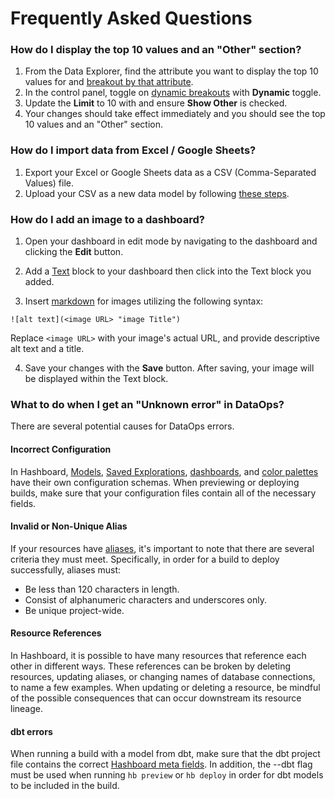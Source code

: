 # Frequently Asked Questions

### How do I display the top 10 values and an "Other" section?
1. From the Data Explorer, find the attribute you want to display the top 10 values for and [breakout by that attribute](/docs/visualizing-data/breakout#adding-and-removing-a-breakout).
2. In the control panel, toggle on [dynamic breakouts](/docs/visualizing-data/breakout#dynamic-breakouts) with **Dynamic** toggle.
3. Update the **Limit** to 10 with and ensure **Show Other** is checked.
4. Your changes should take effect immediately and you should see the top 10 values and an "Other" section.

### How do I import data from Excel / Google Sheets?

1. Export your Excel or Google Sheets data as a CSV (Comma-Separated Values) file.
2. Upload your CSV as a new data model by following [these steps](/docs/data-modeling/query-data-files).

### How do I add an image to a dashboard?
1. Open your dashboard in edit mode by navigating to the dashboard and clicking the **Edit** button.

2. Add a [Text](/docs/dashboards/text) block to your dashboard then click into the Text block you added.

3. Insert [markdown](https://commonmark.org/help/) for images utilizing the following syntax:

```
![alt text](<image URL> "image Title")
```

Replace `<image URL>` with your image's actual URL, and provide descriptive alt text and a title.

4. Save your changes with the **Save** button. After saving, your image will be displayed within the Text block.

### What to do when I get an "Unknown error" in DataOps?
There are several potential causes for DataOps errors.

#### Incorrect Configuration

In Hashboard, [Models](/docs/data-ops/config-schema/data-models), [Saved Explorations](/docs/data-ops/config-schema/saved-explorations), 
[dashboards](/docs/data-ops/config-schema/dashboards), and [color palettes](/docs/data-ops/config-schema/color-palettes) have their own configuration schemas.
When previewing or deploying builds, make sure that your configuration files contain all of the necessary fields. 

#### Invalid or Non-Unique Alias

If your resources have [aliases](/docs/data-ops/resource-identifiers), it's important to note that there are several criteria they must meet. 
Specifically, in order for a build to deploy successfully, aliases must:
- Be less than 120 characters in length.
- Consist of alphanumeric characters and underscores only.
- Be unique project-wide.

#### Resource References

In Hashboard, it is possible to have many resources that reference each other in different ways. 
These references can be broken by deleting resources, updating aliases, or changing names of database connections, to name a few examples.
When updating or deleting a resource, be mindful of the possible consequences that can occur downstream its resource lineage.

#### dbt errors

When running a build with a model from dbt, make sure that the dbt project file contains the correct [Hashboard meta fields](/docs/data-ops/dbt-integration). 
In addition, the --dbt flag must be used when running `hb preview` or `hb deploy` in order for dbt models to be included in the build.